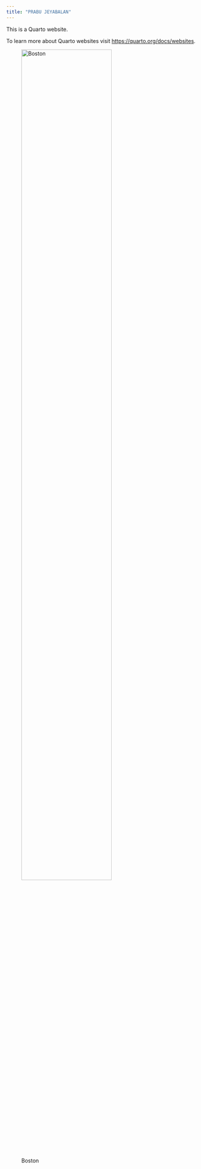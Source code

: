 ```yaml
---
title: "PRABU JEYABALAN"
---
```


This is a Quarto website.

To learn more about Quarto websites visit <https://quarto.org/docs/websites>.


![Boston](./image/Boston.webp){width="75%" fig-align="center"}